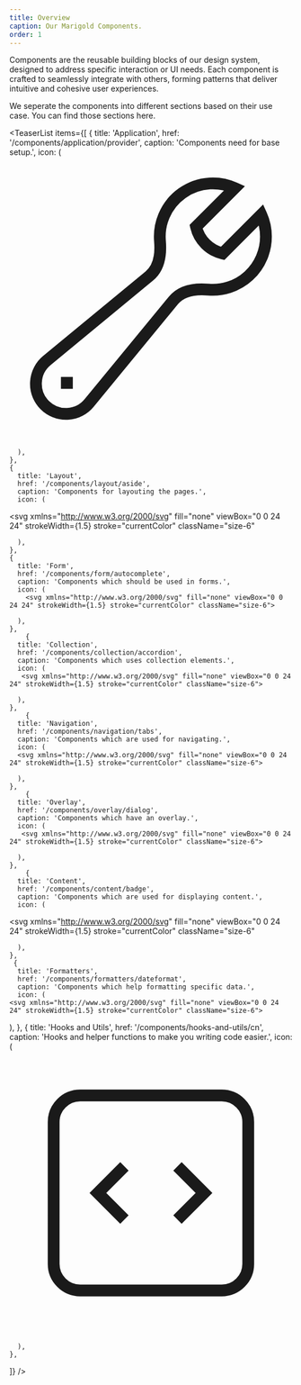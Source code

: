 ```yaml
---
title: Overview
caption: Our Marigold Components.
order: 1
---
```


Components are the reusable building blocks of our design system, designed to address specific interaction or UI needs. Each component is crafted to seamlessly integrate with others, forming patterns that deliver intuitive and cohesive user experiences.

We seperate the components into different sections based on their use case. You can find those sections here.

<TeaserList
  items={[
    {
      title: 'Application',
      href: '/components/application/provider',
      caption: 'Components need for base setup.',
      icon: (
        <svg xmlns="http://www.w3.org/2000/svg" fill="none" viewBox="0 0 24 24" strokeWidth={1.5} stroke="currentColor" className="size-6">
            <path strokeLinecap="round" strokeLinejoin="round" d="M21.75 6.75a4.5 4.5 0 0 1-4.884 4.484c-1.076-.091-2.264.071-2.95.904l-7.152 8.684a2.548 2.548 0 1 1-3.586-3.586l8.684-7.152c.833-.686.995-1.874.904-2.95a4.5 4.5 0 0 1 6.336-4.486l-3.276 3.276a3.004 3.004 0 0 0 2.25 2.25l3.276-3.276c.256.565.398 1.192.398 1.852Z" />
            <path strokeLinecap="round" strokeLinejoin="round" d="M4.867 19.125h.008v.008h-.008v-.008Z" />
            </svg>

      ),
    },
    {
      title: 'Layout',
      href: '/components/layout/aside',
      caption: 'Components for layouting the pages.',
      icon: (

<svg
  xmlns="http://www.w3.org/2000/svg"
  fill="none"
  viewBox="0 0 24 24"
  strokeWidth={1.5}
  stroke="currentColor"
  className="size-6"
>
  <path
    strokeLinecap="round"
    strokeLinejoin="round"
    d="M2.25 7.125C2.25 6.504 2.754 6 3.375 6h6c.621 0 1.125.504 1.125 1.125v3.75c0 .621-.504 1.125-1.125 1.125h-6a1.125 1.125 0 0 1-1.125-1.125v-3.75ZM14.25 8.625c0-.621.504-1.125 1.125-1.125h5.25c.621 0 1.125.504 1.125 1.125v8.25c0 .621-.504 1.125-1.125 1.125h-5.25a1.125 1.125 0 0 1-1.125-1.125v-8.25ZM3.75 16.125c0-.621.504-1.125 1.125-1.125h5.25c.621 0 1.125.504 1.125 1.125v2.25c0 .621-.504 1.125-1.125 1.125h-5.25a1.125 1.125 0 0 1-1.125-1.125v-2.25Z"
  />
</svg>

      ),
    },
    {
      title: 'Form',
      href: '/components/form/autocomplete',
      caption: 'Components which should be used in forms.',
      icon: (
        <svg xmlns="http://www.w3.org/2000/svg" fill="none" viewBox="0 0 24 24" strokeWidth={1.5} stroke="currentColor" className="size-6">

  <path strokeLinecap="round" strokeLinejoin="round" d="M9 12h3.75M9 15h3.75M9 18h3.75m3 .75H18a2.25 2.25 0 0 0 2.25-2.25V6.108c0-1.135-.845-2.098-1.976-2.192a48.424 48.424 0 0 0-1.123-.08m-5.801 0c-.065.21-.1.433-.1.664 0 .414.336.75.75.75h4.5a.75.75 0 0 0 .75-.75 2.25 2.25 0 0 0-.1-.664m-5.8 0A2.251 2.251 0 0 1 13.5 2.25H15c1.012 0 1.867.668 2.15 1.586m-5.8 0c-.376.023-.75.05-1.124.08C9.095 4.01 8.25 4.973 8.25 6.108V8.25m0 0H4.875c-.621 0-1.125.504-1.125 1.125v11.25c0 .621.504 1.125 1.125 1.125h9.75c.621 0 1.125-.504 1.125-1.125V9.375c0-.621-.504-1.125-1.125-1.125H8.25ZM6.75 12h.008v.008H6.75V12Zm0 3h.008v.008H6.75V15Zm0 3h.008v.008H6.75V18Z" />
</svg>

      ),
    },
        {
      title: 'Collection',
      href: '/components/collection/accordion',
      caption: 'Components which uses collection elements.',
      icon: (
       <svg xmlns="http://www.w3.org/2000/svg" fill="none" viewBox="0 0 24 24" strokeWidth={1.5} stroke="currentColor" className="size-6">

  <path strokeLinecap="round" strokeLinejoin="round" d="M20.25 6.375c0 2.278-3.694 4.125-8.25 4.125S3.75 8.653 3.75 6.375m16.5 0c0-2.278-3.694-4.125-8.25-4.125S3.75 4.097 3.75 6.375m16.5 0v11.25c0 2.278-3.694 4.125-8.25 4.125s-8.25-1.847-8.25-4.125V6.375m16.5 0v3.75m-16.5-3.75v3.75m16.5 0v3.75C20.25 16.153 16.556 18 12 18s-8.25-1.847-8.25-4.125v-3.75m16.5 0c0 2.278-3.694 4.125-8.25 4.125s-8.25-1.847-8.25-4.125" />
</svg>

      ),
    },
        {
      title: 'Navigation',
      href: '/components/navigation/tabs',
      caption: 'Components which are used for navigating.',
      icon: (
      <svg xmlns="http://www.w3.org/2000/svg" fill="none" viewBox="0 0 24 24" strokeWidth={1.5} stroke="currentColor" className="size-6">

  <path strokeLinecap="round" strokeLinejoin="round" d="M9 6.75V15m6-6v8.25m.503 3.498 4.875-2.437c.381-.19.622-.58.622-1.006V4.82c0-.836-.88-1.38-1.628-1.006l-3.869 1.934c-.317.159-.69.159-1.006 0L9.503 3.252a1.125 1.125 0 0 0-1.006 0L3.622 5.689C3.24 5.88 3 6.27 3 6.695V19.18c0 .836.88 1.38 1.628 1.006l3.869-1.934c.317-.159.69-.159 1.006 0l4.994 2.497c.317.158.69.158 1.006 0Z" />
</svg>

      ),
    },
        {
      title: 'Overlay',
      href: '/components/overlay/dialog',
      caption: 'Components which have an overlay.',
      icon: (
       <svg xmlns="http://www.w3.org/2000/svg" fill="none" viewBox="0 0 24 24" strokeWidth={1.5} stroke="currentColor" className="size-6">

  <path strokeLinecap="round" strokeLinejoin="round" d="m15 11.25-3-3m0 0-3 3m3-3v7.5M21 12a9 9 0 1 1-18 0 9 9 0 0 1 18 0Z" />
</svg>

      ),
    },
        {
      title: 'Content',
      href: '/components/content/badge',
      caption: 'Components which are used for displaying content.',
      icon: (

<svg
  xmlns="http://www.w3.org/2000/svg"
  fill="none"
  viewBox="0 0 24 24"
  strokeWidth={1.5}
  stroke="currentColor"
  className="size-6"
>
  <path
    strokeLinecap="round"
    strokeLinejoin="round"
    d="m2.25 15.75 5.159-5.159a2.25 2.25 0 0 1 3.182 0l5.159 5.159m-1.5-1.5 1.409-1.409a2.25 2.25 0 0 1 3.182 0l2.909 2.909m-18 3.75h16.5a1.5 1.5 0 0 0 1.5-1.5V6a1.5 1.5 0 0 0-1.5-1.5H3.75A1.5 1.5 0 0 0 2.25 6v12a1.5 1.5 0 0 0 1.5 1.5Zm10.5-11.25h.008v.008h-.008V8.25Zm.375 0a.375.375 0 1 1-.75 0 .375.375 0 0 1 .75 0Z"
  />
</svg>

      ),
    },
     {
      title: 'Formatters',
      href: '/components/formatters/dateformat',
      caption: 'Components which help formatting specific data.',
      icon: (
    <svg xmlns="http://www.w3.org/2000/svg" fill="none" viewBox="0 0 24 24" strokeWidth={1.5} stroke="currentColor" className="size-6">

  <path strokeLinecap="round" strokeLinejoin="round" d="M16.023 9.348h4.992v-.001M2.985 19.644v-4.992m0 0h4.992m-4.993 0 3.181 3.183a8.25 8.25 0 0 0 13.803-3.7M4.031 9.865a8.25 8.25 0 0 1 13.803-3.7l3.181 3.182m0-4.991v4.99" />
</svg>
      ),
    },
     {
      title: 'Hooks and Utils',
      href: '/components/hooks-and-utils/cn',
      caption: 'Hooks and helper functions to make you writing code easier.',
      icon: (
       <svg xmlns="http://www.w3.org/2000/svg" fill="none" viewBox="0 0 24 24" strokeWidth={1.5} stroke="currentColor" className="size-6">
  <path strokeLinecap="round" strokeLinejoin="round" d="M14.25 9.75 16.5 12l-2.25 2.25m-4.5 0L7.5 12l2.25-2.25M6 20.25h12A2.25 2.25 0 0 0 20.25 18V6A2.25 2.25 0 0 0 18 3.75H6A2.25 2.25 0 0 0 3.75 6v12A2.25 2.25 0 0 0 6 20.25Z" />
</svg>

      ),
    },

]} />
